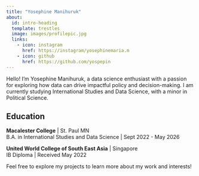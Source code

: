 ```yaml
---
title: "Yosephine Manihuruk"
about:
  id: intro-heading
  template: trestles
  image: images/profilepic.jpg
  links:
    - icon: instagram
      href: https://instagram/yosephinemaria.m
    - icon: github
      href: https://github.com/yospepin
---
```


::: {#intro-heading}
Hello! I’m Yosephine Manihuruk, a data science enthusiast with a passion for exploring how data can drive impactful policy and decision-making. I am currently studying International Studies and Data Science, with a minor in Political Science.

## Education

**Macalester College** \| St. Paul MN <br> B.A. in International Studies and Data Science \| Sept 2022 - May 2026

**United World College of South East Asia** \| Singapore <br> IB Diploma \| Received May 2022
:::

Feel free to explore my projects to learn more about my work and interests!
